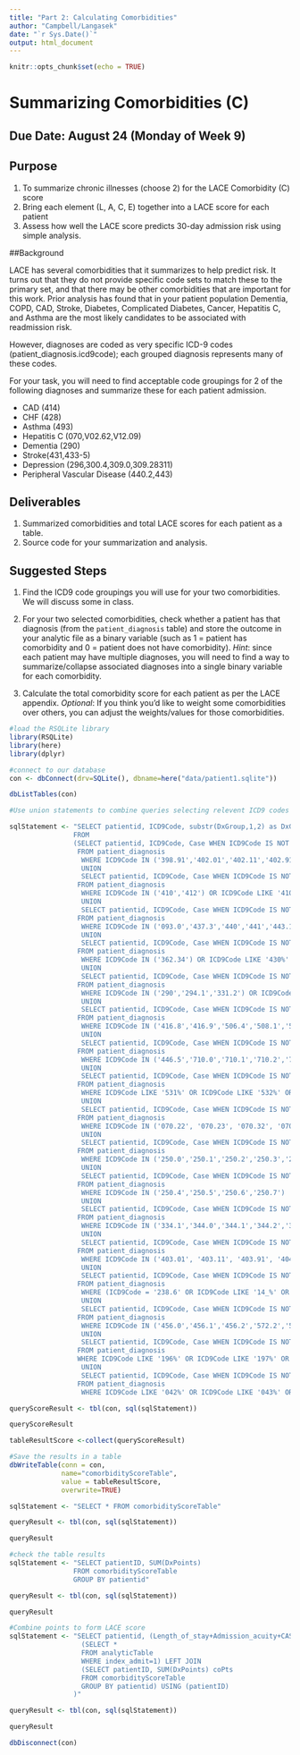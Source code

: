 ---
title: "Part 2: Calculating Comorbidities"
author: "Campbell/Langasek"
date: "`r Sys.Date()`"
output: html_document
---

```{r setup, include=FALSE}
knitr::opts_chunk$set(echo = TRUE)
```

# Summarizing Comorbidities (C)

## Due Date: August 24 (Monday of Week 9)

## Purpose 

1) To summarize chronic illnesses (choose 2) for the LACE Comorbidity (C) score
2) Bring each element (L, A, C, E) together into a LACE score for each patient
3) Assess how well the LACE score predicts 30-day admission risk using simple analysis.

##Background 

LACE has several comorbidities that it summarizes to help predict risk.  It turns out that they do not provide specific code sets to match these to the primary set, and that there may be other comorbidities that are important for this work.  Prior analysis has found that in your patient population Dementia, COPD, CAD, Stroke, Diabetes, Complicated Diabetes, Cancer, Hepatitis C, and Asthma are the most likely candidates to be associated with readmission risk.   

However, diagnoses are coded as very specific ICD-9 codes (patient_diagnosis.icd9code); each grouped diagnosis represents many of these codes.  

For your task, you will need to find acceptable code groupings for 2 of the following diagnoses and summarize these for each patient admission.

- CAD (414)
- CHF (428)
- Asthma (493)
- Hepatitis C (070,V02.62,V12.09)
- Dementia (290)
- Stroke(431,433-5)
- Depression (296,300.4,309.0,309.28311)
- Peripheral Vascular Disease (440.2,443)

## Deliverables

1) Summarized comorbidities and total LACE scores for each patient as a table.
2) Source code for your summarization and analysis.

## Suggested Steps

1) Find the ICD9 code groupings you will use for your two comorbidities. We will discuss some in class.

2) For your two selected comorbidities, check whether a patient has that diagnosis (from the `patient_diagnosis` table) and store the outcome in your analytic file as a binary variable (such as 1 = patient has comorbidity and 0 = patient does not have comorbidity). *Hint*: since each patient may have multiple diagnoses, you will need to find a way to summarize/collapse associated diagnoses into a single binary variable for each comorbidity.

3) Calculate the total comorbidity score for each patient as per the LACE appendix. *Optional*: If you think you'd like to weight some comorbidities over others, you can adjust the weights/values for those comorbidities.


```{r}
#load the RSQLite library
library(RSQLite)
library(here)
library(dplyr)
```

```{r}

#connect to our database
con <- dbConnect(drv=SQLite(), dbname=here("data/patient1.sqlite"))

dbListTables(con)
```

```{r}
#Use union statements to combine queries selecting relevent ICD9 codes and then splitting the case statement to account for points and diagnosis name

sqlStatement <- "SELECT patientid, ICD9Code, substr(DxGroup,1,2) as DxGroupCode, substr(DxGroup,4,1) as DxPoints, substr(DxGroup,6) as DxGroup
                FROM 
                (SELECT patientid, ICD9Code, Case WHEN ICD9Code IS NOT NULL THEN '02_2_Congestive Heart Failure' END as DxGroup
                 FROM patient_diagnosis
                  WHERE ICD9Code IN ('398.91','402.01','402.11','402.91','404.01','404.03','404.11','404.13','404.91','404.93','425.4','425.5','425.6','425.7','425.8','425.9','428') OR ICD9Code LIKE '428.%'
                  UNION
                  SELECT patientid, ICD9Code, Case WHEN ICD9Code IS NOT NULL THEN '01_1_Myocardial Infarction' END as DxGroup
                 FROM patient_diagnosis
                  WHERE ICD9Code IN ('410','412') OR ICD9Code LIKE '410.%' OR ICD9Code LIKE '412.%'
                  UNION
                  SELECT patientid, ICD9Code, Case WHEN ICD9Code IS NOT NULL THEN '03_1_Peripheral Vascular Disease' END as DxGroup
                 FROM patient_diagnosis
                  WHERE ICD9Code IN ('093.0','437.3','440','441','443.1','443.2','443.3','443.4','443.5','443.6','443.7','443.8','443.9','447.1','557.1','557.9','V43.4') OR ICD9Code LIKE '440.%' OR ICD9Code LIKE '441.%'
                  UNION
                  SELECT patientid, ICD9Code, Case WHEN ICD9Code IS NOT NULL THEN '04_1_Cerebrovascular Disease' END as DxGroup
                 FROM patient_diagnosis
                  WHERE ICD9Code IN ('362.34') OR ICD9Code LIKE '430%' OR ICD9Code LIKE '431%' OR ICD9Code LIKE '432%' OR ICD9Code LIKE '433%' OR ICD9Code LIKE '434%' OR ICD9Code LIKE '435%' OR ICD9Code LIKE '436%' OR ICD9Code LIKE '437%' OR ICD9Code LIKE '438%'
                  UNION
                  SELECT patientid, ICD9Code, Case WHEN ICD9Code IS NOT NULL THEN '05_3_Dementia' END as DxGroup
                 FROM patient_diagnosis
                  WHERE ICD9Code IN ('290','294.1','331.2') OR ICD9Code LIKE '290.%'
                  UNION
                  SELECT patientid, ICD9Code, Case WHEN ICD9Code IS NOT NULL THEN '06_2_Chronic Pulmonary Disease' END as DxGroup
                 FROM patient_diagnosis
                  WHERE ICD9Code IN ('416.8','416.9','506.4','508.1','508.8') OR ICD9Code LIKE '490%' OR ICD9Code LIKE '491%' OR ICD9Code LIKE '492%' OR ICD9Code LIKE '493%' OR ICD9Code LIKE '494%' OR ICD9Code LIKE '495%' OR ICD9Code LIKE '496%' OR ICD9Code LIKE '497%' OR ICD9Code LIKE '498%' OR ICD9Code LIKE '499%' OR ICD9Code LIKE '500%' OR ICD9Code LIKE '501%' OR ICD9Code LIKE '502%' OR ICD9Code LIKE '503%' OR ICD9Code LIKE '504%' OR ICD9Code LIKE '505%'
                  UNION
                  SELECT patientid, ICD9Code, Case WHEN ICD9Code IS NOT NULL THEN '07_3_Rheumatic Disease' END as DxGroup
                 FROM patient_diagnosis
                  WHERE ICD9Code IN ('446.5','710.0','710.1','710.2','710.3','710.4','714.0','714.1','714.2','714.8','725') OR ICD9Code LIKE '725.%'
                  UNION
                  SELECT patientid, ICD9Code, Case WHEN ICD9Code IS NOT NULL THEN '08_0_Peptic Ulcer Disease' END as DxGroup
                 FROM patient_diagnosis
                  WHERE ICD9Code LIKE '531%' OR ICD9Code LIKE '532%' OR ICD9Code LIKE '533%' OR ICD9Code LIKE '534%'
                  UNION
                  SELECT patientid, ICD9Code, Case WHEN ICD9Code IS NOT NULL THEN '09_2_Mild Liver Disease' END as DxGroup
                 FROM patient_diagnosis
                  WHERE ICD9Code IN ('070.22', '070.23', '070.32', '070.33', '070.44', '070.54', '070.6', '070.9','573.3', '573.4', '573.8', '573.9', 'V42.7') OR ICD9Code LIKE '570%' OR ICD9Code LIKE '571%'
                  UNION
                  SELECT patientid, ICD9Code, Case WHEN ICD9Code IS NOT NULL THEN '10_1_Diabetes Without Chronic Complication' END as DxGroup
                 FROM patient_diagnosis
                  WHERE ICD9Code IN ('250.0','250.1','250.2','250.3','250.8','250.9')
                  UNION
                  SELECT patientid, ICD9Code, Case WHEN ICD9Code IS NOT NULL THEN '11_2_Diabetes With Chronic Complication' END as DxGroup
                 FROM patient_diagnosis
                  WHERE ICD9Code IN ('250.4','250.5','250.6','250.7')
                  UNION
                  SELECT patientid, ICD9Code, Case WHEN ICD9Code IS NOT NULL THEN '12_0_Hemiplegia or paraplegia' END as DxGroup
                 FROM patient_diagnosis
                  WHERE ICD9Code IN ('334.1','344.0','344.1','344.2','344.3','344.4','344.5','344.6','344.9') OR ICD9Code LIKE '342%' OR ICD9Code LIKE '343%'
                  UNION
                  SELECT patientid, ICD9Code, Case WHEN ICD9Code IS NOT NULL THEN '13_0_Renal Disease' END as DxGroup
                 FROM patient_diagnosis
                  WHERE ICD9Code IN ('403.01', '403.11', '403.91', '404.02','404.03', '404.12', '404.13', '404.92','404.93','583.0','583.1','583.2','583.3','583.4','583.5','583.6','583.7','588.0','V42.0','V45.1') OR ICD9Code LIKE '582%' OR ICD9Code LIKE '412.%' OR ICD9Code LIKE '585%' OR ICD9Code LIKE '586%' OR ICD9Code LIKE 'V56%'
                  UNION
                  SELECT patientid, ICD9Code, Case WHEN ICD9Code IS NOT NULL THEN '14_2_Cancer' END as DxGroup
                 FROM patient_diagnosis
                  WHERE (ICD9Code = '238.6' OR ICD9Code LIKE '14_%' OR ICD9Code LIKE '15_%' OR ICD9Code LIKE '16_%' OR ICD9Code LIKE '17_%' OR ICD9Code LIKE '18_%' OR ICD9Code LIKE '190%' OR ICD9Code LIKE '191%' OR ICD9Code LIKE '192%' OR ICD9Code LIKE '193%' OR ICD9Code LIKE '194%' OR ICD9Code LIKE '195' OR ICD9Code LIKE '20_%') AND (ICD9Code NOT LIKE '173%' OR ICD9Code NOT LIKE '195.9%' OR ICD9Code NOT LIKE '209%')
                  UNION
                  SELECT patientid, ICD9Code, Case WHEN ICD9Code IS NOT NULL THEN '15_4_Moderate or severe liver disease' END as DxGroup
                 FROM patient_diagnosis
                  WHERE ICD9Code IN ('456.0','456.1','456.2','572.2','572.3','572.4','572.5','572.6','572.7','572.8') 
                  UNION
                  SELECT patientid, ICD9Code, Case WHEN ICD9Code IS NOT NULL THEN '16_6_Metastatic Carcinoma' END as DxGroup
                 FROM patient_diagnosis
                 WHERE ICD9Code LIKE '196%' OR ICD9Code LIKE '197%' OR ICD9Code LIKE '198%' OR ICD9Code LIKE '199%'
                  UNION
                  SELECT patientid, ICD9Code, Case WHEN ICD9Code IS NOT NULL THEN '17_4_AIDS/HIV' END as DxGroup
                 FROM patient_diagnosis
                  WHERE ICD9Code LIKE '042%' OR ICD9Code LIKE '043%' OR ICD9Code LIKE '044%')" 

queryScoreResult <- tbl(con, sql(sqlStatement))

queryScoreResult
```

```{r}
tableResultScore <-collect(queryScoreResult)

#Save the results in a table
dbWriteTable(conn = con, 
             name="comorbidityScoreTable",
             value = tableResultScore, 
             overwrite=TRUE)

sqlStatement <- "SELECT * FROM comorbidityScoreTable"

queryResult <- tbl(con, sql(sqlStatement))

queryResult
```
```{r}
#check the table results
sqlStatement <- "SELECT patientID, SUM(DxPoints) 
                FROM comorbidityScoreTable
                GROUP BY patientid"

queryResult <- tbl(con, sql(sqlStatement))

queryResult
```

```{r}
#Combine points to form LACE score
sqlStatement <- "SELECT patientid, (Length_of_stay+Admission_acuity+CASE WHEN ifnull(coPts,0)<3 THEN ifnull(coPts,0) ELSE 5 END+ED_visits_score) LACE FROM (
                  (SELECT * 
                  FROM analyticTable 
                  WHERE index_admit=1) LEFT JOIN 
                  (SELECT patientID, SUM(DxPoints) coPts
                  FROM comorbidityScoreTable
                  GROUP BY patientid) USING (patientID)
                )"

queryResult <- tbl(con, sql(sqlStatement))

queryResult
```

```{r}
dbDisconnect(con)
```
